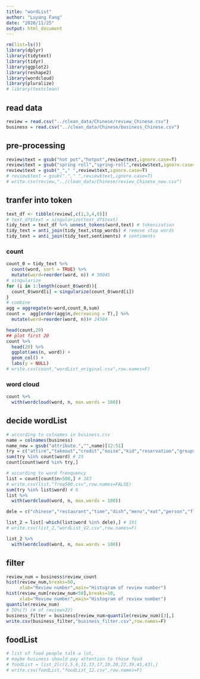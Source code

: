 ---
title: "wordList"
author: "Luyang Fang"
date: "2020/11/25"
output: html_document
---

```{r include=FALSE}
rm(list=ls())
library(dplyr)
library(tidytext)
library(tidyr)
library(ggplot2)
library(reshape2)
library(wordcloud)
library(pluralize)
# library(textclean)
```

## read data

```{r}
review = read.csv("../clean_data/Chinese/review_Chinese.csv")
business = read.csv("../clean_data/Chinese/business_Chinese.csv")
```


## pre-processing

```{r}
review$text = gsub("hot pot","hotpot",review$text,ignore.case=T)
review$text = gsub("spring roll","spring-roll",review$text,ignore.case=T)
review$text = gsub("_"," ",review$text,ignore.case=T)
# review$text = gsub("."," ",review$text,ignore.case=T)
# write.csv(review,"../clean_data/Chinese/review_Chinese_new.csv")
```



## tranfer into token

```{r}
text_df <- tibble(review[,c(1,3,4,8)])
# text_df$text = singularize(text_df$text)
tidy_text = text_df %>% unnest_tokens(word,text) # tokenization
tidy_text = anti_join(tidy_text,stop_words) # remove stop words
tidy_text = anti_join(tidy_text,sentiments) # sentiments
```


### count

```{r}
count_0 = tidy_text %>%
  count(word, sort = TRUE) %>%
  mutate(word=reorder(word, n)) # 30045
# singularize
for (i in 1:length(count_0$word)){
  count_0$word[i] = singularize(count_0$word[i])
}
# combine
agg = aggregate(n~word,count_0,sum)
count =  agg[order(agg$n,decreasing = T),] %>% 
  mutate(word=reorder(word, n))# 24584

head(count,20)
## plot first 20
count %>% 
  head(20) %>%
  ggplot(aes(n, word)) +
  geom_col() +
  labs(y = NULL)
# write.csv(count,"wordList_original.csv",row.names=F)
```


### word cloud
```{r}
count %>% 
  with(wordcloud(word, n, max.words = 100))
```

## decide wordList

```{r}
# according to colnames in business.csv
name = colnames(business)
name_new = gsub("attribute.","",name)[12:51]
try = c("attire","takeout","credit","noise","kid","reservation","groups","parking","price","tv","alcohol","bike","delivery","appointment","outdoor","wifi","wheel","ambience","byob","music","dog","dance","age","smoking","smoke","service")
sum(try %in% count$word) # 23
count[count$word %in% try,]
```

```{r}
# according to word frenquency
list = count[count$n>500,] # 383
# write.csv(list,"freq500.csv",row.names=FALSE)
sum(try %in% list$word) # 6
list %>% 
  with(wordcloud(word, n, max.words = 100))

```



```{r}
dele = c("chinese","restaurant","time","dish","menu","eat","person","flavor","taste","portion","table","lot","star","asian","quality","bit","minute","2","5","tasty","day","special","3","option","tasted","item","10","home","eating","customer","cooked","hour","4","visit","pittsburgh","huge","told","found","feel","1","piece","inside","house","madison","coming","left","selection","choice","green","white","china","decided","check","extra","half","husband","amount","highly","called","week","size","average","looked","couple","ate","pick","real","expect","15","offer","absolutely","business","close","eaten","kitchen","pay","hand","wife","extremely","standard","money","spring","20","street","bite","30","fan","cook","typical","return","call","finally","bring","reason","regular","6","arrived","red","brought","sit","ago","yelp","front","lady","stop","door","started","guy","past","traditional","add","surprised","seated","wall","type","main","care","prepared","ton","month","stopped","plenty","8","filling","drive","brown","yummy","run","live","waited","start","black","walked","ice","hope","texture","7","late","remember","city","sitting","expected","local","mind","recently","boyfriend","walk","completely","short","choose","low","empty","hungry","seating","rest","understand","honestly","added","sunday","mixed","speak","english","slightly","leftover","life","saturday","simple","filled","including","tonight","level","woman","usual","chance","sign","min","changed","mouth","received","note","paid","downtown","weekend","thick","friday","moved","offered","picture","combination","totally","establishment","heard")

list_2 = list[-which(list$word %in% dele),] # 191
# write.csv(list_2,"wordList_V2.csv",row.names=F)

list_2 %>% 
  with(wordcloud(word, n, max.words = 100))
```



## filter
```{r}
review_num = business$review_count
hist(review_num,breaks=50,
     xlab="Review number",main="Histogram of review number")
hist(review_num[review_num<50],breaks=10,
     xlab="Review number",main="Histogram of review number")
quantile(review_num)
# 50%(?) (# of review>22)
business_filter = business[review_num>quantile(review_num)[3],]
write.csv(business_filter,"business_filter.csv",row.names=F)
```


## foodList
```{r}
# list of food people talk a lot, 
# maybe business should pay attention to those food
# foodList = list_2[c(2,5,6,11,13,17,19,20,22,39,41,43),]
# write.csv(foodList,"foodList_12.csv",row.names=F)
```

